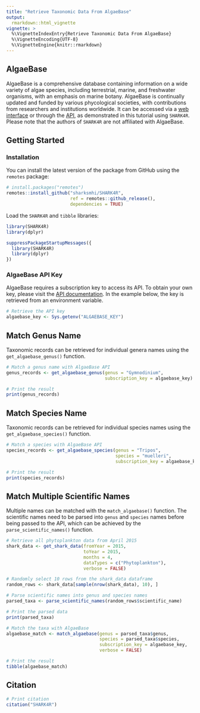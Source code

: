 ```yaml
---
title: "Retrieve Taxonomic Data From AlgaeBase"
output:
  rmarkdown::html_vignette
vignette: >
  %\VignetteIndexEntry{Retrieve Taxonomic Data From AlgaeBase}
  %\VignetteEncoding{UTF-8}
  %\VignetteEngine{knitr::rmarkdown}
---
```


## AlgaeBase

AlgaeBase is a comprehensive database containing information on a wide variety of algae species, including terrestrial, marine, and freshwater organisms, with an emphasis on marine botany. AlgaeBase is continually updated and funded by various phycological societies, with contributions from researchers and institutions worldwide. It can be accessed via a [web interface](https://www.algaebase.org/) or through the [API](https://www.algaebase.org/api/), as demonstrated in this tutorial using `SHARK4R`. Please note that the authors of `SHARK4R` are not affiliated with AlgaeBase.

## Getting Started

### Installation

You can install the latest version of the package from GitHub using the `remotes` package:
```r
# install.packages("remotes")
remotes::install_github("sharksmhi/SHARK4R",
                        ref = remotes::github_release(),
                        dependencies = TRUE)
```

Load the `SHARK4R` and `tibble` libraries:
```r
library(SHARK4R)
library(dplyr)
```

```r
suppressPackageStartupMessages({
  library(SHARK4R)
  library(dplyr)
})
```

### AlgaeBase API Key

AlgaeBase requires a subscription key to access its API. To obtain your own key, please visit the [API documentation](https://www.algaebase.org/api/). In the example below, the key is retrieved from an environment variable.

```r
# Retrieve the API key
algaebase_key <- Sys.getenv("ALGAEBASE_KEY")
```

## Match Genus Name

Taxonomic records can be retrieved for individual genera names using the `get_algaebase_genus()` function.

```r
# Match a genus name with AlgaeBase API
genus_records <- get_algaebase_genus(genus = "Gymnodinium",
                                     subscription_key = algaebase_key)

# Print the result
print(genus_records)
```

## Match Species Name

Taxonomic records can be retrieved for individual species names using the `get_algaebase_species()` function.

```r
# Match a species with AlgaeBase API
species_records <- get_algaebase_species(genus = "Tripos",
                                         species = "muelleri",
                                         subscription_key = algaebase_key)

# Print the result
print(species_records)
```

## Match Multiple Scientific Names

Multiple names can be matched with the `match_algaebase()` function. The scientific names need to be parsed into `genus` and `species` names before being passed to the API, which can be achieved by the `parse_scientific_names()` function.

```r
# Retrieve all phytoplankton data from April 2015
shark_data <- get_shark_data(fromYear = 2015, 
                             toYear = 2015,
                             months = 4, 
                             dataTypes = c("Phytoplankton"),
                             verbose = FALSE)

# Randomly select 10 rows from the shark_data dataframe
random_rows <- shark_data[sample(nrow(shark_data), 10), ]

# Parse scientific names into genus and species names
parsed_taxa <- parse_scientific_names(random_rows$scientific_name)

# Print the parsed data
print(parsed_taxa)

# Match the taxa with AlgaeBase
algaebase_match <- match_algaebase(genus = parsed_taxa$genus,
                                   species = parsed_taxa$species,
                                   subscription_key = algaebase_key,
                                   verbose = FALSE)

# Print the result
tibble(algaebase_match)
```

## Citation

```r
# Print citation
citation("SHARK4R")
```
